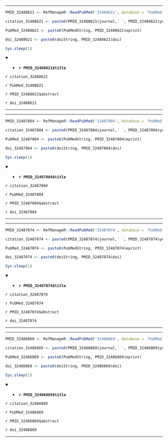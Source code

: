 

---

```r

PMID_32488621 <- RefManageR::ReadPubMed('32488621', database = 'PubMed')

citation_32488621 <- paste0(PMID_32488621$journal,' ', PMID_32488621$year, ' ', PMID_32488621$month,';', PMID_32488621$volume,'(', PMID_32488621$number,'):', PMID_32488621$pages)

PubMed_32488621 <- paste0(PubMedString, PMID_32488621$eprint)

doi_32488621 <- paste0(doiString, PMID_32488621$doi)

Sys.sleep(1)

```

<details open> <summary>
- **`r PMID_32488621$title`**
</summary> 

*`r citation_32488621`*

`r PubMed_32488621`

`r PMID_32488621$abstract`

`r doi_32488621`

</details>

---




---

```r

PMID_32487804 <- RefManageR::ReadPubMed('32487804', database = 'PubMed')

citation_32487804 <- paste0(PMID_32487804$journal,' ', PMID_32487804$year, ' ', PMID_32487804$month,';', PMID_32487804$volume,'(', PMID_32487804$number,'):', PMID_32487804$pages)

PubMed_32487804 <- paste0(PubMedString, PMID_32487804$eprint)

doi_32487804 <- paste0(doiString, PMID_32487804$doi)

Sys.sleep(1)

```

<details open> <summary>
- **`r PMID_32487804$title`**
</summary> 

*`r citation_32487804`*

`r PubMed_32487804`

`r PMID_32487804$abstract`

`r doi_32487804`

</details>

---




---

```r

PMID_32487074 <- RefManageR::ReadPubMed('32487074', database = 'PubMed')

citation_32487074 <- paste0(PMID_32487074$journal,' ', PMID_32487074$year, ' ', PMID_32487074$month,';', PMID_32487074$volume,'(', PMID_32487074$number,'):', PMID_32487074$pages)

PubMed_32487074 <- paste0(PubMedString, PMID_32487074$eprint)

doi_32487074 <- paste0(doiString, PMID_32487074$doi)

Sys.sleep(1)

```

<details open> <summary>
- **`r PMID_32487074$title`**
</summary> 

*`r citation_32487074`*

`r PubMed_32487074`

`r PMID_32487074$abstract`

`r doi_32487074`

</details>

---




---

```r

PMID_32486869 <- RefManageR::ReadPubMed('32486869', database = 'PubMed')

citation_32486869 <- paste0(PMID_32486869$journal,' ', PMID_32486869$year, ' ', PMID_32486869$month,';', PMID_32486869$volume,'(', PMID_32486869$number,'):', PMID_32486869$pages)

PubMed_32486869 <- paste0(PubMedString, PMID_32486869$eprint)

doi_32486869 <- paste0(doiString, PMID_32486869$doi)

Sys.sleep(1)

```

<details open> <summary>
- **`r PMID_32486869$title`**
</summary> 

*`r citation_32486869`*

`r PubMed_32486869`

`r PMID_32486869$abstract`

`r doi_32486869`

</details>

---


